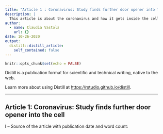 ```yaml
---
title: "Article 1 : Coronavirus: Study finds further door opener into the cell"
description: |
  This article is about the coronavirus and how it gets inside the cell
author:
  - name: Claudia Vastola
    url: {}
date: 10-26-2020
output:
  distill::distill_article:
    self_contained: false
---
```


```r
knitr::opts_chunk$set(echo = FALSE)
```

Distill is a publication format for scientific and technical writing, native to the web.

Learn more about using Distill at <https://rstudio.github.io/distill>.

---
## Article 1: Coronavirus: Study finds further door opener into the cell


I – Source of the article with publication date and word count: 
